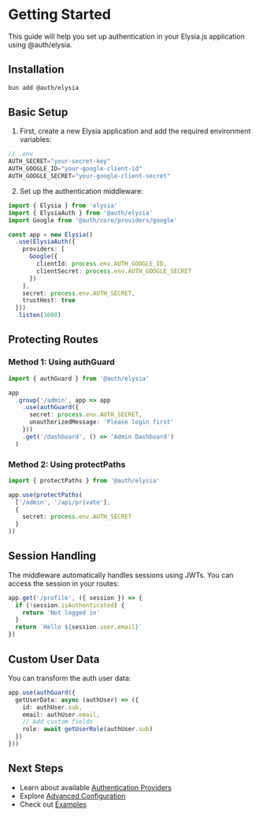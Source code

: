 # Getting Started

This guide will help you set up authentication in your Elysia.js application using @auth/elysia.

## Installation

```bash
bun add @auth/elysia
```

## Basic Setup

1. First, create a new Elysia application and add the required environment variables:

```typescript
// .env
AUTH_SECRET="your-secret-key"
AUTH_GOOGLE_ID="your-google-client-id"
AUTH_GOOGLE_SECRET="your-google-client-secret"
```

2. Set up the authentication middleware:

```typescript
import { Elysia } from 'elysia'
import { ElysiaAuth } from '@auth/elysia'
import Google from '@auth/core/providers/google'

const app = new Elysia()
  .use(ElysiaAuth({
    providers: [
      Google({
        clientId: process.env.AUTH_GOOGLE_ID,
        clientSecret: process.env.AUTH_GOOGLE_SECRET
      })
    ],
    secret: process.env.AUTH_SECRET,
    trustHost: true
  }))
  .listen(3000)
```

## Protecting Routes

### Method 1: Using authGuard

```typescript
import { authGuard } from '@auth/elysia'

app
  .group('/admin', app => app
    .use(authGuard({
      secret: process.env.AUTH_SECRET,
      unauthorizedMessage: 'Please login first'
    }))
    .get('/dashboard', () => 'Admin Dashboard')
  )
```

### Method 2: Using protectPaths

```typescript
import { protectPaths } from '@auth/elysia'

app.use(protectPaths(
  ['/admin', '/api/private'],
  {
    secret: process.env.AUTH_SECRET
  }
))
```

## Session Handling

The middleware automatically handles sessions using JWTs. You can access the session in your routes:

```typescript
app.get('/profile', ({ session }) => {
  if (!session.isAuthenticated) {
    return 'Not logged in'
  }
  return `Hello ${session.user.email}`
})
```

## Custom User Data

You can transform the auth user data:

```typescript
app.use(authGuard({
  getUserData: async (authUser) => ({
    id: authUser.sub,
    email: authUser.email,
    // Add custom fields
    role: await getUserRole(authUser.sub)
  })
}))
```

## Next Steps

- Learn about available [Authentication Providers](/providers)
- Explore [Advanced Configuration](/advanced)
- Check out [Examples](/examples)
